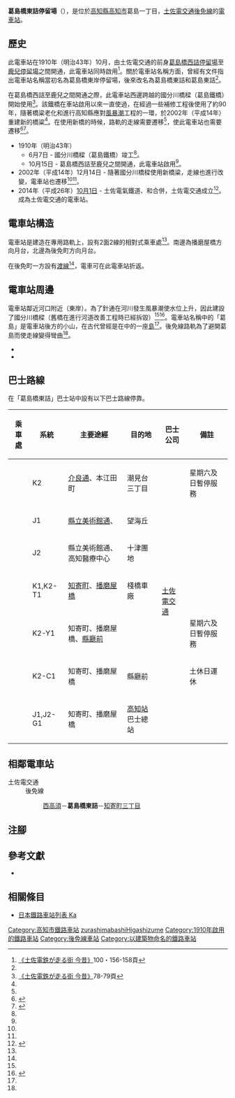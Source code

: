 {{Infobox station
|公司色 = #3399cc
|站名 = 葛島橋東詰
|圖片 = 葛島橋東詰停留所①.JPG
|圖片說明 = 電車站全景
|日文原名 = 葛島橋東詰
|平假名 = かづらしまばしひがしづめ
|羅馬拼音 = Kazurashimabashi higashizume
|副站名 = 
|所在地 = {{JPN}}[[高知縣|高知縣]][[高知市|高知市]]葛島一丁目
|座標 = {{coord|33|33|25.37|N|133|34|9.68|E|type:railwaystation_region:JP-24|display=inline,title}}
|車站構造 = [[地面車站|地面車站]]
|月台配置 = 2面2線
|啟用年月日 = 1910年（明治43年）10月15日
|廢站年月日 = 
|乘客人數 = 
|上下車人次 = 
|統計年度 = 
|轉車 = 
|全寬備註 = 
|adjacent = {{Adjacent stations|system=土佐電交通|line=後免線|left=西高須|right=知寄町三丁目|note-left=0.4km|note-mid=距離[[後免町站|後免町]]8.4km|note-right=0.3km}}
}}
'''葛島橋東詰停留場'''（{{jpn|j=葛島橋東詰停留場|hg=かづらしまばしひがしづめていりゅうじょう|rm=Kazurashimabashi higashizume teiryūjō|f=y}}），是位於[[高知縣|高知縣]][[高知市|高知市]]葛島一丁目，[[土佐電交通|土佐電交通]][[後免線|後免線]]的[[電車站|電車站]]。

== 歷史 ==
此電車站在1910年（明治43年）10月，由土佐電交通的前身{{Translink|ja|土佐電気鉄道|土佐電氣鐵道}}[[知寄町三丁目停留場|葛島橋西詰停留場]]至[[鹿兒停留場|鹿兒停留場]]之間開通，此電車站同時啟用<ref name=konjaku2>[[#konjaku|《土佐電鉄が走る街 今昔》]]100・156-158頁</ref>。關於電車站名稱方面，曾經有文件指出電車站名稱當初名為葛島橋東岸停留場，後來改名為葛島橋東詰和葛島東詰<ref name=chizu60/>。

在葛島橋西詰至鹿兒之間開通之際，此電車站西邊跨越{{Translink|ja|国分川|國分川}}的國分川橋樑（葛島鐵橋）開始使用<ref name=konjaku>[[#konjaku|《土佐電鉄が走る街 今昔》]]78-79頁</ref>。該鐵橋在車站啟用以來一直使過，在經過一些補修工程後使用了約90年，隨著橋粱老化和進行高知縣應對[[風暴潮|風暴潮]]工程的一環，於2002年（平成14年）重建新的橋粱<ref name=konjaku/>。在使用新橋的時候，路軌的走線需要遷移<ref name=konjaku/>，使此電車站也需要遷移<ref name=chizu60>{{Cite book|author=[[今尾惠介|今尾惠介]]（監修） |title={{Translink|ja|日本鉄道旅行地図帳|日本鐵道旅行地圖帳}} |publisher=[[新潮社|新潮社]] |volume=11 中国四国 |year=2009 |isbn=978-4-10-790029-6 |page=60|language=ja}}</ref><ref name=line>{{Cite book|author=川島令三 |authorlink=川島令三 |title=四国・九州ライン 全線・全駅・全配線 |year=2013 |publisher=[[講談社|講談社]] |series=【図説】 日本の鉄道 |isbn=978-4-06-295161-6 |volume=第2巻 四国西部エリア |pages=36・92頁|language=ja}}</ref>。

* 1910年（明治43年）
** 6月7日 - 國分川橋樑（葛島鐵橋）竣工<ref name=konjaku2/>。
** 10月15日 - 葛島橋西詰至鹿兒之間開通，{{Translink|ja|土佐電気鉄道|土佐電氣鐵道}}此電車站啟用<ref name=konjaku2/>。
* 2002年（平成14年）12月14日 - 隨著國分川橋樑使用新橋粱，走線也進行改變，電車站也遷移<ref name=konjaku2/><ref name=chizu60/>。
* 2014年（平成26年）[[10月1日|10月1日]] - 土佐電氣鐵道、{{Translink|ja|高知県交通|高知縣交通}}和{{Translink|ja|土佐電ドリームサービス|土佐電Dream Service}}合併，土佐電交通成立<ref>{{Cite news |title=とさでん交通：「再出発」 「便利な市民の足に」高知で設立式 新デザインの車両披露 |newspaper=[[毎日新聞|毎日新聞]] |date=2014-10-02 |author=上野宏人 |publisher=毎日新聞社|language=ja}}</ref>。成為土佐電交通的電車站。

== 電車站構造 ==
電車站是建造在專用路軌上，設有2面2線的相對式乘車處<ref name=line/>。南邊為播磨屋橋方向月台，北邊為後免町方向月台。

在後免町一方設有[[渡線|渡線]]<ref name=line/>，電車可在此電車站折返。

== 電車站周邊 ==
電車站鄰近{{Translink|ja|国分川|國分川}}河口附近（東岸）。為了針通在河川發生風暴潮使水位上升，因此建設了國分川橋樑（舊橋在進行河道改善工程時已經拆毀）<ref name=konjaku/><ref>{{Cite book|author=川島令三 |title={{Translink|ja|全国鉄道事情大研究|全國鐵道事情大研究}} |year=2007 |publisher={{Translink|ja|草思社}} |isbn=978-4-7942-1615-1 |volume=四國篇 |page=292|language=ja}}</ref>。電車站名稱中的「葛島」是電車站後方的小山，在古代曾經是在{{Translink|ja|浦戸湾|浦戶灣}}中的一座[[島|島]]<ref name=konjaku/>。後免線路軌為了避開葛島而使走線變得彎曲<ref name=konjaku/>。
* {{Translink|ja|国道195号|國道195號}}
* {{Translink|ja|国道32号|國道32號 (日本)|國道32號}}

== 巴士路線 ==
在「葛島橋東詰」巴士站中設有以下巴士路線停靠。
{| class="wikitable"
!乘車處!!系統!!主要途經!!目的地!!巴士公司!!備註
|-
|rowspan="3"| ||K2||[[介良通停留場|介良通]]、本江田町||潮見台三丁目||rowspan="7"|[[土佐電交通|土佐電交通]]||星期六及日暫停服務
|-
|J1||[[縣立美術館通停留場|縣立美術館通]]、{{Translink|ja|高知医療センター|高知醫療中心}}||望海丘||
|-
|J2||縣立美術館通、高知醫療中心||十津團地||
|-
|rowspan="4"| ||K1,K2-T1||[[知寄町停留場|知寄町]]、[[播磨屋橋停留場|播磨屋橋]]||棧橋車廠||
|-
|K2-Y1||知寄町、播磨屋橋、[[縣廳前停留場_(高知縣)|縣廳前]]||{{Translink|ja|高知学芸中学校・高等学校|高知學藝中學·高等學校|學藝高校}}||星期六及日暫停服務
|-
|K2-C1||知寄町、播磨屋橋||縣廳前||土休日運休
|-
|J1,J2-G1||知寄町、播磨屋橋||[[高知站|高知站]]巴士總站||
|}

== 相鄰電車站 ==
; 土佐電交通
: 後免線
:: [[西高須停留場|西高須]]－'''葛島橋東詰'''－[[知寄町三丁目停留場|知寄町三丁目]]
== 注腳 ==
{{Reflist}}
== 參考文獻 ==
* {{Cite book|author=土佐電鉄の電車とまちを愛する会 |title=土佐電鉄が走る街 今昔 |year=2006 |publisher=[[JTB出版|JTB出版]] |series=JTB Can Books |isbn=4-533-06411-6|language=ja |ref=konjaku}}
== 相關條目 ==
{{Commonscat|Kazurashimabashi-Higashizume Station}}
* [[日本鐵路車站列表_Ka|日本鐵路車站列表 Ka]]
{{後免線}}
{{DEFAULTSORT:Kazurashimabashi-Higashizume}}
[[Category:高知市鐵路車站|Category:高知市鐵路車站]]
[[Category:日本鐵路車站_Ka|zurashimabashiHigashizume]]
[[Category:1910年啟用的鐵路車站|Category:1910年啟用的鐵路車站]]
[[Category:後免線車站|Category:後免線車站]]
[[Category:以建築物命名的鐵路車站|Category:以建築物命名的鐵路車站]]
